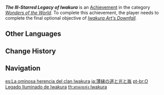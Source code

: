 {{Achievement Infobox
|id           = 81197
|order id     = 1183
|category     = Wonders of the World
|description  = Return the blade of the Iwakura Master.
|requirements = Complete the final optional objective of ''[[Iwakura Art's Downfall]].''
|primogems    = 5
|tracking     = 
|hidden       = 1
|topic        = 
|type         = Exploration
}}
'''''The Ill-Starred Legacy of Iwakura''''' is an [[Achievement]] in the category ''[[Wonders of the World]]''. To complete this achievement, the player needs to complete the final optional objective of ''[[Iwakura Art's Downfall]].''
<!--
==Trivia==

==Video Guides==
{{EVT
|video1   = 
|caption1 = 
}}
-->
==Other Languages==
{{Other Languages
|en      = The Ill-Starred Legacy of Iwakura
|zhs     = 薄缘的道与光与胤
|zhs_rm  = Bó Yuán de Dào yǔ Guāng yǔ Yìn
|zht     = 薄緣的道與光與胤
|zht_rm  = Bó Yuán de Dào yǔ Guāng yǔ Yìn
|zh_tl   = The Way of [[Hakuen Michimitsu Amenoma|Hakuen]] and Light and Descendants
|ja      = 薄縁の道と光と胤
|ja_rm   = Hakuen no Michi to Hikari to Tane{{Assumed}}
|ja_tl   = The Way of Hakuen, Light and Descendant
|ko      = 하쿠엔의 길과 빛과 혈통
|ko_rm   = Hakuen-ui Gil-gwa Bit-gwa Hyeoltong
|ko_tl   = The Way of [[Hakuen Michimitsu Amenoma|Hakuen]] and Light and Descendants
|es      = La ominosa herencia del clan Iwakura
|es_tl   = The Ominous Legacy of the Iwakura Clan
|fr      = L'héritage malheureux du Clan Iwakura
|fr_tl   = The Unfortunate Legacy of the Iwakura Clan
|ru      = Злополучное наследие Ивакуры
|ru_tl   = The Ill-Starred Legacy of Iwakura
|th      = มรดกแห่ง Iwakura
|th_rm   = 
|th_tl   = 
|vi      = Di Sản Thừa Kế Của Iwakura
|vi_tl   = 
|de      = Das unheilvolle Erbe von Iwakura
|de_tl   = The Baleful Legacy of Iwakura
|id      = Warisan Derita Klan Iwakura
|id_tl   = Iwakura Clan's Legacy of Suffering
|pt      = O Legado Iluminado de Iwakura
|pt_tl   = 
|tr      = Iwakura'nın Kara Bahtlı Mirası
|tr_tl   = Iwakura's Ill-Starred Legacy
|it      = La sfortunata eredità d'Iwakura
|it_tl   = 
}}

==Change History==
{{Change History|2.4}}
<!--
==References==
{{Reflist}}
-->
==Navigation==
{{Achievement Navbox|Wonders of the World|Exploration}}

[[es:La ominosa herencia del clan Iwakura]]
[[ja:薄縁の道と光と胤]]
[[pt-br:O Legado Iluminado de Iwakura]]
[[th:มรดกแห่ง Iwakura]]